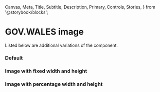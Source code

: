   Canvas,
  Meta,
  Title,
  Subtitle,
  Description,
  Primary,
  Controls,
  Stories,
} from '@storybook/blocks';


<Meta of={ImageStories} />

# GOV.WALES image

Listed below are additional variations of the component.

### Default

<Canvas of={ImageStories.Default} />

### Image with fixed width and height

<Canvas of={ImageStories.FixedWidthAndHeight} />

### Image with percentage width and height

<Canvas of={ImageStories.PercentageWidthAndHeight} />
